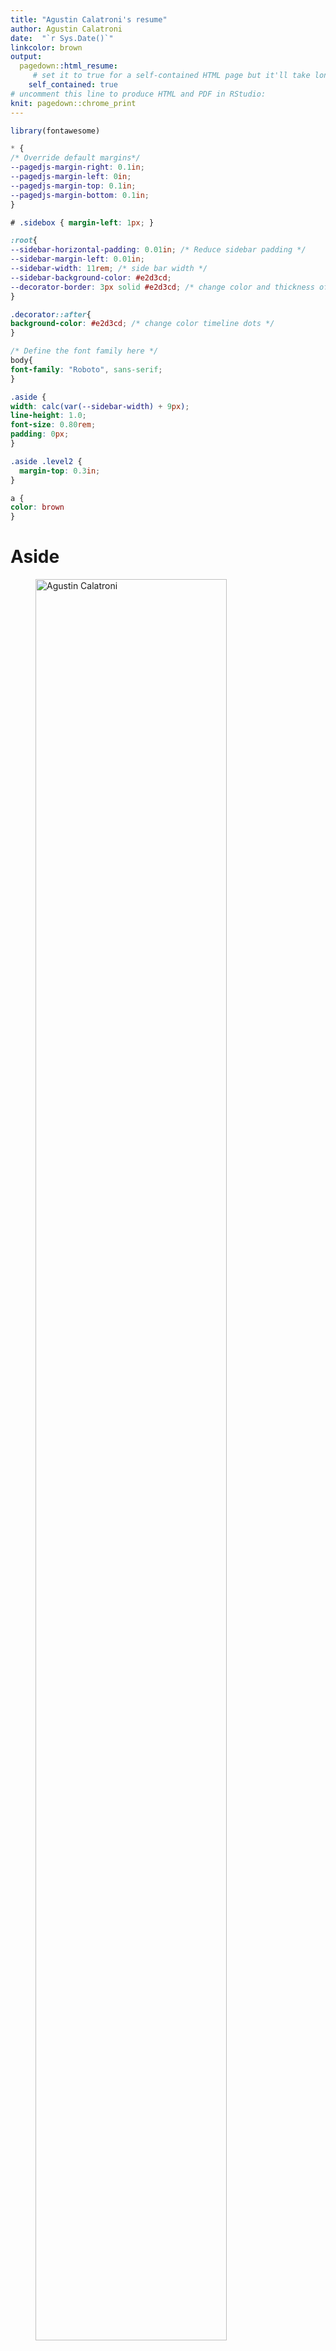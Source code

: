 ---
title: "Agustin Calatroni's resume"
author: Agustin Calatroni
date:  "`r Sys.Date()`"
linkcolor: brown
output:
  pagedown::html_resume:
     # set it to true for a self-contained HTML page but it'll take longer to render
    self_contained: true
# uncomment this line to produce HTML and PDF in RStudio:
knit: pagedown::chrome_print
---

```{r, echo=FALSE}
library(fontawesome)
```

```{css, echo = FALSE}
* {
/* Override default margins*/
--pagedjs-margin-right: 0.1in;
--pagedjs-margin-left: 0in;
--pagedjs-margin-top: 0.1in;
--pagedjs-margin-bottom: 0.1in;
}

# .sidebox { margin-left: 1px; }

:root{
--sidebar-horizontal-padding: 0.01in; /* Reduce sidebar padding */
--sidebar-margin-left: 0.01in;
--sidebar-width: 11rem; /* side bar width */
--sidebar-background-color: #e2d3cd;
--decorator-border: 3px solid #e2d3cd; /* change color and thickness of timeline */
}

.decorator::after{
background-color: #e2d3cd; /* change color timeline dots */
}

/* Define the font family here */
body{
font-family: "Roboto", sans-serif;
}

.aside {
width: calc(var(--sidebar-width) + 9px);
line-height: 1.0;
font-size: 0.80rem;
padding: 0px;
}

.aside .level2 {
  margin-top: 0.3in;
}

a {
color: brown
}
```

Aside
================================================================================

![Agustin Calatroni](Agustin_Calatroni_photo.png){width=85%}

**Contact Info** {#contact}
--------------------------------------------------------------------------------

- <i class="fa fa-envelope"></i> &nbsp; acalatroni@gmail.com
- <i class="fa fa-github"></i>   &nbsp; [agstn](https://github.com/agstn)
- <i class="fa fa-twitter"></i>  &nbsp; [@acalatr](https://twitter.com/acalatr)
- <i class="fa fa-linkedin"></i> &nbsp; [Agustin Calatroni](https://www.linkedin.com/in/agustin-calatroni-41280b132/)
- <i class="fa fa-phone"></i>    &nbsp; (858) 754-8842
- <i class="fa fa-building"></i> &nbsp; La Jolla, California

&nbsp;&nbsp;&nbsp;&nbsp;&nbsp;&nbsp; ![California](https://raw.githubusercontent.com/CivilServiceUSA/us-states/master/images/maps/california-small.png){width=50%}

<small>**Statistical Skills**</small> {#stat_skills}
--------------------------------------------------------------------------------
|                        |
|------------------------|
| Linear (Mixed) Models  |
| Additive (Mixed) Models|
| Prediction Models      |
| Latent Class Models    |
| Visualization          |
| Study/Patients Dashboards|
| Clinical Trial Design  |

<small>**Software**</small> {#software_skills}
--------------------------------------------------------------------------------
|                        |
|------------------------|
| R & RStudio            |
| SAS                    |
| H2O.ai (ML)            |
| HTML/CSS               |

<small>**Statistical Societies**</small> {#prof_soc}
--------------------------------------------------------------------------------
|                        |
|------------------------|
| [American Statistical Association](https://www.amstat.org/)                 |
| [Statisticians in the Pharmaceutical Industry (PSI)](https://psiweb.org/)         |


<small>**Therapeutic Areas**</small> {#therapeutic_skills}
--------------------------------------------------------------------------------
|                        |
|------------------------|
| Asthma                 |
| Atopic Disease         |
| Food Allergy           |
| Hematology             |
| Immunology             |
| Microbiome             |

Main
================================================================================

Agustin Calatroni {#title}
--------------------------------------------------------------------------------

**Senior Director, Biostatistics Strategy** in NIAID-funded Statistical Coordinating Center at Rho since 2005, as such I design, implement, analyze, and report on multicenter randomized, observational, and mechanistic clinical trials related to asthma, allergy, and immunology. Furthermore, I provide internal and industry sponsors statistical consulting on complex and novel statistical methodologies.

**Currently seeking a position that will allow me to use my statistical and programming expertise to deliver cutting edge analyses and visualizations to research professionals.**

Professional Experience {data-icon=suitcase}
--------------------------------------------------------------------------------

### Senior Director, Biostatistics Strategy

Rho, Inc 

Durham, NC <br>&nbsp;&nbsp;&nbsp; San Diego, CA

Present - 2005

- 2017 - Principal Statistical Scientist I
- 2011 - Statistical Scientist 
- 2005 - Senior Statistician

Serves as the lead study statistician for multiple federally funded studies including complex, multi-center, multi-stage study designs. Advises external study team and educates internal statistical team on advanced statistical topics. Collaborates on large study teams with federal sponsor, pharmaceutical partners, and independent academic centers. Mentors statisticians throughout the company


### Statistican

Center for Human Growth and Development <br> Univerity of Michigan 

Ann Arbor, MI

2005 - 2002

Served as statistician on a six universities multi-species research project on the brain and behavior in early iron deficiency

### Computer Support Specialist

SMT (SportsMEDIA Technology)

Durham, NC

2002 - 1996

Produced graphics, statistics and video enhancement software for live television sports broadcast networks <br>
<i class="fa fa-award"></i> 2000 EMMY winner _ESPN Seedworld NASCAR coverage_


Education {data-icon=graduation-cap}
--------------------------------------------------------------------------------

### North Carolina State University

Master of Science in Statistics

Raleigh, NC <img src="https://hatscripts.github.io/circle-flags/flags/us.svg" width="18" align="center" valign="center">

2002 - 2000

<i class="fa fa-medal"></i> Mu Sigma Rho Honors Society


### Université Paris I - Panthéon-Sorbonne

Masters en Sciences Économiques

Paris, FR <img src="https://hatscripts.github.io/circle-flags/flags/fr.svg" width="18" align="center" valign="center">

1996 - 1995

<i class="fa fa-medal"></i> Summa cum laude


### Erasmus School of Economics

Summer School in Econometrics and Statistics

Rotterdam, NL <img src="https://hatscripts.github.io/circle-flags/flags/nl.svg" width="18" align="center" valign="center">

1995


### Université d'Aix-Marseille III 

Maîtrise en Sciences Économiques

Aix-en-Provence, FR <img src="https://hatscripts.github.io/circle-flags/flags/fr.svg" width="18" align="center" valign="center">

1995 - 1991

<i class="fa fa-medal"></i> Summa cum laude

### Lycée Franco-Argentin Jean Mermoz

Baccalauréat en Sciences Économiques

Buenos Aires, AR <img src="https://hatscripts.github.io/circle-flags/flags/ar.svg" width="18" align="center" valign="center">

1991 - 1988

Extracurricular Activities  {data-icon=leanpub}
--------------------------------------------------------------------------------

### [Wonderful Wednesday (WW) Challenge](https://www.psiweb.org/sigs-special-interest-groups/visualisation/welcome-to-wonderful-wednesdays)

Statisticians in the Pharmaceutical Industry (PSI) Visualization Special Interest Group (VIS SIG)

N/A 

2022 - 2020

<i class="fa fa-github"></i>    &nbsp;  <a href="https://github.com/agstn/WW">Visualizations and Dashboards Contributions </a> <br>
<i class="fa fa-youtube"></i>   &nbsp; [Visualization of multiple endpoints over times](https://www.psiweb.org/vod/item/psi-vissig-wonderful-wednesday-16-multiple-endpoints-in-vasculitis#video_567535951) <br>
<i class="fa fa-microphone"></i> &nbsp;&nbsp; [Interviewed for the Effective Statistician podcast](https://theeffectivestatistician.com/)

::: {.aside}
<i class="far fa-chart-bar"></i> Our industry is data-driven. Every phase of clinical studies requires collecting, monitoring, analyzing, and reporting data. While each of these steps is equally important, reporting is arguably the most impactful step. Indeed, in the reporting phase, key decision-makers will interpret and conclude. As part of the Center for Applied Data Visualization, I have been researching and promoting the best practices and tools for visualizing and reporting data. As such, I have developed dozens of novel graphics for both static reports and interactive web-based use.[Examples of data visualization and statistical graphics](http://graphics.rhoworld.com/) 
:::

### <i class="fas fa-award"></i> [RStudio Table Contest- Honorable Mention](https://www.rstudio.com/blog/winners-of-the-2021-table-contest/)

<!-- [Describer: An Interactive Table Interface for Data Summaries](https://github.com/agstn/describer) -->

<i class="fa fa-github"></i> <a href="https://github.com/agstn/describer">Describer: An Interactive Table Interface for Data Summaries </a>

N/A

2021

### <i class="fas fa-award"></i> [RStudio Table Contest- Honorable Mention](https://www.rstudio.com/blog/winners-of-the-2020-rstudio-table-contest/)

<!-- [The Big Mac Index Table](https://github.com/agstn/RStudio_table_contest_2020) -->

<i class="fa fa-github"></i> <a href="https://github.com/agstn/RStudio_table_contest_2020">The Big Mac Index Tables </a>

N/A

2020

### [Industry Mentor](https://www.samsi.info/imsm-history-and-past-workshops/)

The Statistical and Applied Mathematical Sciences Institute (SAMSI) Industrial Math/Stat Modeling Workshop (IMSM)

N/A

2020 - 2011

Objective is to expose graduate students in mathematics, engineering, and statistics to challenging and exciting real-world problems arising in industrial and government laboratory research.  
<i class="fa fa-comment"></i> &nbsp; [Rho Participates in Graduate Student Workshop for the 8th Consecutive Time](https://www.rhoworld.com/rho-participates-in-innovative-graduate-student-workshop-for-the-8th-consecutive-tim)  	
<i class="fa fa-youtube"></i> &nbsp; [2019 Continuous glucose monitors (CGMs) w/ Functional Data Analysis](https://www.youtube.com/watch?v=qpYHtXH82Ws&ab_channel=SAMSIInstitute)

### [AstraZeneca-Sanger Drug Combination Prediction DREAM Challenge](https://www.synapse.org/#!Synapse:syn4231880/wiki/235645)	

Advancing Cancer Treatment with Artificial Intelligence

N/A

2015	

Open innovation competition hosted by Sage Bionetworks using crowdsourcing to identify new solutions to pressing pharmaceutical research and development challenges 
<i class="fas fa-award"></i>  Rho Innovation Award		


Selected Presentations {data-icon=chalkboard-teacher}
--------------------------------------------------------------------------------

### [Interactive dashboards without Shiny](https://agstn.github.io/UseR2022_dashboards/UseR2022_dashboards.html#/title-slide)	

UseR conference <a href="https://github.com/agstn/UseR2022_dashboards"> <i class="fa fa-github fa-lg"></i></a>

Virtual

2022


### [Visualization of The Museum of Modern Art (MoMA) Collection](https://agstn.github.io/moma_trelliscopejs/app/)	

Scalable, flexible, interactive approach to visualizing data <a href="https://github.com/agstn/moma_trelliscopejs"> <i class="fa fa-github fa-lg"></i></a>

Blog 

2018


### [AAAAI NHLBI & NIAID Invited Course Faculty](https://aaaai.confex.com/aaaai/2017/webprogram/Session7669.html)	

Clinical Trial Designs to Predict Asthma Exacerbations	

Atlanta, GA	

2017	

### [Model Ensembles Using Cross Validation](https://github.com/agstn/useR16_ensemble/blob/master/Poster/Poster_useR2016.pdf)

UseR conference <a href="https://github.com/agstn/useR16_ensemble"> <i class="fa fa-github fa-lg"></i></a>

Palo Alto, CA

2016


### [AAAAI/NIEHS Invited Course Faculty](https://aaaai.confex.com/aaaai/2014/webprogram/Session2703.html)	

NHANES: Getting to Grips with the Big Data	

San Diego, CA	

2014

### <i class="fab fa-youtube"></i> [Rho Wide Corporate Training](https://www.youtube.com/watch?v=a9RTHU-0qTY&t=7s&ab_channel=RhoInc1984)	

Visualizing Multivariate Data &#8634; Information Into Understanding

Chapel Hill, NC

2013

<i class="fa fa-award"></i>  Rho Presidential Award for _Outstanding Innovation for statistical visualization_

### [Correlation with Left Censored and Repeated Measures Data](https://rhoinc.github.io/publication-library/pubs/JSM2008_Calatroni.pdf)	

Joint Statistical Meetings	

Denver, CO	

2008


Selected Publications [<sub><small>**Full List**</small></sub>](https://pubmed.ncbi.nlm.nih.gov/?term=agustin+Calatroni%5BAuthor%5D&show_snippets=off&sort=date&size=200){data-icon=book}
--------------------------------------------------------------------------------

### [Mepolizumab for Urban Children with Exacerbation-Prone Eosinophilic Asthma: A Randomised Controlled Trial](https://clinicaltrials.gov/ct2/show/NCT03292588)  

The Lancet [in press]

N/A

2022

### [Risk factors for SARS-CoV-2 infection and transmission in households w/ children w/ asthma and allergy: A prospective surveillance study](https://pubmed.ncbi.nlm.nih.gov/35660376/)

Journal of Allergy and Clinical Immunology  	

N/A  

2022

### [Development of a human skin commensal microbe for bacteriotherapy of atopic dermatitis and use in a phase 1 randomized clinical trial](https://pubmed.ncbi.nlm.nih.gov/33619370/)

Nature Medicine		

N/A  

2021  

### [Distinct nasal airway bacterial microbiotas differentially relate to exacerbation in pediatric patients with asthma](https://pubmed.ncbi.nlm.nih.gov/31201890)	

Journal of Allergy and Clinical Immunology  	

N/A  

2019	  

### [The nonlesional skin surface distinguishes atopic dermatitis with food allergy as a unique endotype](https://pubmed.ncbi.nlm.nih.gov/30787169)	

Science Translational Medicine  		

N/A  	

2019  	

### [Longitudinal Phenotypes of Respiratory Health in a High-Risk Urban Birth Cohort](https://pubmed.ncbi.nlm.nih.gov/30079758)	

American Journal of Respiratory and Critical Care Medicine  		

N/A  	

2019  	

### [Early decrease in basophil sensitivity to Ara h 2 precedes sustained unresponsiveness after peanut oral immunotherapy](https://pubmed.ncbi.nlm.nih.gov/31377342)	

Journal of Allergy and Clinical Immunology  		

N/A  	

2019  

<i class="fab fa-youtube"></i> [The Application of Data Driven Approaches to Flow Cytometric](https://www.youtube.com/watch?v=I4g2PoINxkY&ab_channel=BuhlmannDiagnostics)

### [The association of allergic sensitization patterns in early childhood with disease manifestations and immunological reactivity at 10 years](https://pubmed.ncbi.nlm.nih.gov/31046157)  

Clinical & Experimental Allergy	  	

N/A  	

2019  	

### [A computerized decision support tool to implement asthma guidelines for children and adolescents](https://pubmed.ncbi.nlm.nih.gov/30529451)	

The Journal of Allergy and Clinical Immunology: In Practice  		

N/A  	

2019  

<i class="fab fa-github"></i>  <a href="https://rhoinc.github.io/asthma-control-graphic/"> Interactive figure lets users explore the data </a>  

### [Early-life home environment and risk of asthma among inner-city children](https://pubmed.ncbi.nlm.nih.gov/28939248)  	

Journal of Allergy and Clinical Immunology  		

N/A  	

2018  	



### [Effects of Omalizumab on Rhinovirus Infections, Illnesses, and Exacerbations of Asthma](https://pubmed.ncbi.nlm.nih.gov/28608756)	

American Journal of Respiratory and Critical Care Medicine	  	

N/A	  

2017	  

### [Graphic depiction of bioinformatics data](https://pubmed.ncbi.nlm.nih.gov/28647586)

Journal of Allergy and Clinical Immunology  	

N/A	  

2017	  

<i class="fab fa-github"></i>  <a href="https://github.com/RhoInc/jaci-bioinformaticsgraphics">Source code, data and results for all figures</a>

### [Can we predict fall asthma exacerbations? Validation of the seasonal asthma exacerbation index](https://pubmed.ncbi.nlm.nih.gov/28238748)	

Journal of Allergy and Clinical Immunology  		

N/A	  

2017	  

### [Minimally important differences and risk levels for the Composite Asthma Severity Index](https://pubmed.ncbi.nlm.nih.gov/27744028)	

Journal of Allergy and Clinical Immunology  		

N/A	  

2017	  

<i class="fab fa-github"></i>  <a href="https://github.com/RhoInc/CASI_MID"> Simulation material for the Composite Asthma Severity Index (CASI) </a>

### [Preseasonal treatment with either omalizumab or an inhaled corticosteroid boost to prevent fall asthma exacerbations](https://pubmed.ncbi.nlm.nih.gov/26518090)	

Journal of Allergy and Clinical Immunology  		

N/A	  

2015	  


### [Randomized trial of omalizumab (anti-IgE) for asthma in inner-city children](https://pubmed.ncbi.nlm.nih.gov/21410369)	

New England Journal of Medicine  

N/A  

2011

<i class="fab fa-github"></i>  <a href="https://github.com/RhoInc/GAMMapp">GAMMapp : a Shiny app for exploring longitudinal and seasonal data</a>

{.aside}
================================================================================

<br>
<br>
<i class="fas fa-edit"></i> 
Together as a team of investigators, we are motivated by discovery and results to improve health, extend life, and enhance the quality of life. We achieve this by helping our industry, federal, and academic clients run clinical and epidemiological studies, while also guiding them through complex and novel statistical methodology in manuscript writing and presentations. 
<br>

As the Senior Director of Biostatistics Strategy for the following Statistical and Clinical Coordinating Centers:  

|                        |
|------------------------|
| [Inner-City Asthma Consortium (ICAC)](https://www.niaid.nih.gov/clinical-trials/inner-city-asthma-consortium) |  
| [Childhood Asthma Clinical Research Network (CAUSE)](https://www.nih.gov/news-events/news-releases/nih-establishes-new-childhood-asthma-clinical-research-network) |   
| [Atopic Dermatitis Research Network (ADRN)](https://www.niaid.nih.gov/research/atopic-dermatitis-research-network)  | 
| [Immune Tolerance Network (ITN)](https://www.niaid.nih.gov/research/immune-tolerance-network)  |
| [Human Epidemiology and Response to SARS-CoV-2 (HEROS)](https://www.niaid.nih.gov/news-events/study-determine-incidence-novel-coronavirus-infection-us-children-begins) |  

I provide statistical expertise and scientific leadership in developing clinical trials to investigate asthma, allergen immunotherapy, and environmental exposure interventions and their roles in allergy and asthma using both translational research methodologies as well as the analysis of omics data.

![WordCloud](./PubMed/wordcloud_HD.png){width=100%}


